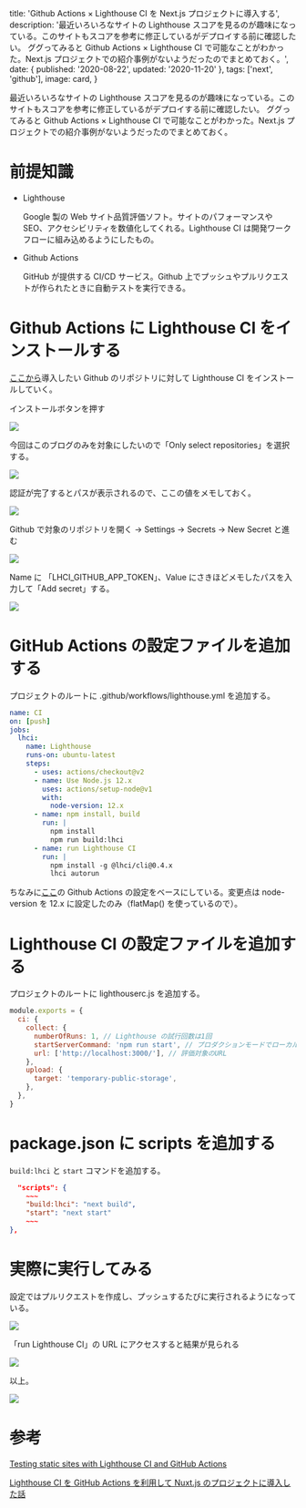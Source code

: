 
  title: 'Github Actions × Lighthouse CI を Next.js プロジェクトに導入する',
  description:
    '最近いろいろなサイトの Lighthouse スコアを見るのが趣味になっている。このサイトもスコアを参考に修正しているがデプロイする前に確認したい。 ググってみると Github Actions × Lighthouse CI で可能なことがわかった。Next.js プロジェクトでの紹介事例がないようだったのでまとめておく。',
  date: { published: '2020-08-22', updated: '2020-11-20' },
  tags: ['next', 'github'],
  image: card,
}

最近いろいろなサイトの Lighthouse スコアを見るのが趣味になっている。このサイトもスコアを参考に修正しているがデプロイする前に確認したい。 ググってみると Github Actions × Lighthouse CI で可能なことがわかった。Next.js プロジェクトでの紹介事例がないようだったのでまとめておく。

# 前提知識

- Lighthouse

  Google 製の Web サイト品質評価ソフト。サイトのパフォーマンスや SEO、アクセシビリティを数値化してくれる。Lighthouse CI は開発ワークフローに組み込めるようにしたもの。

- Github Actions

  GitHub が提供する CI/CD サービス。Github 上でプッシュやプルリクエストが作られたときに自動テストを実行できる。

# Github Actions に Lighthouse CI をインストールする

[ここから](https://github.com/apps/lighthouse-ci)導入したい Github のリポジトリに対して Lighthouse CI をインストールしていく。

インストールボタンを押す

<img src={install1} />

今回はこのブログのみを対象にしたいので「Only select repositories」を選択する。

<img src={install2} />

認証が完了するとパスが表示されるので、ここの値をメモしておく。

<img src={pass} />

Github で対象のリポジトリを開く → Settings → Secrets → New Secret と進む

<img src={addsecret1} />

Name に 「LHCI_GITHUB_APP_TOKEN」、Value にさきほどメモしたパスを入力して「Add secret」する。

<img src={addsecret2} />

# GitHub Actions の設定ファイルを追加する

プロジェクトのルートに .github/workflows/lighthouse.yml を追加する。

```yaml
name: CI
on: [push]
jobs:
  lhci:
    name: Lighthouse
    runs-on: ubuntu-latest
    steps:
      - uses: actions/checkout@v2
      - name: Use Node.js 12.x
        uses: actions/setup-node@v1
        with:
          node-version: 12.x
      - name: npm install, build
        run: |
          npm install
          npm run build:lhci
      - name: run Lighthouse CI
        run: |
          npm install -g @lhci/cli@0.4.x
          lhci autorun
```

ちなみに[ここ](https://github.com/GoogleChrome/lighthouse-ci/blob/master/docs/getting-started.md#configure-your-ci-provider)の Github Actions の設定をベースにしている。変更点は node-version を 12.x に設定したのみ（flatMap() を使っているので）。

# Lighthouse CI の設定ファイルを追加する

プロジェクトのルートに lighthouserc.js を追加する。

```js
module.exports = {
  ci: {
    collect: {
      numberOfRuns: 1, // Lighthouse の試行回数は1回
      startServerCommand: 'npm run start', // プロダクションモードでローカルサーバーを起動する
      url: ['http://localhost:3000/'], // 評価対象のURL
    },
    upload: {
      target: 'temporary-public-storage',
    },
  },
}
```

# package.json に scripts を追加する

`build:lhci` と `start` コマンドを追加する。

```json
  "scripts": {
    ~~~
    "build:lhci": "next build",
    "start": "next start"
    ~~~
},
```

# 実際に実行してみる

設定ではプルリクエストを作成し、プッシュするたびに実行されるようになっている。

<img src={result1} />

「run Lighthouse CI」の URL にアクセスすると結果が見られる

<img src={result2} />

以上。

<img src={result3} />

# 参考

[Testing static sites with Lighthouse CI and GitHub Actions](https://jacobtomlinson.dev/posts/2020/testing-static-sites-with-lighthouse-ci-and-github-actions/)

[Lighthouse CI を GitHub Actions を利用して Nuxt.js のプロジェクトに導入した話](https://tech.smartshopping.co.jp/Lighthouse%20CI)
